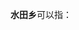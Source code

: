 '''水田乡'''可以指：
{{PRC admin/disambig|36/08/22/201/000|50/01/14/251/000|53/06/29/208/000|53/25/03/203/000}}
{{disambig|cat=三字中国乡名消歧义}}